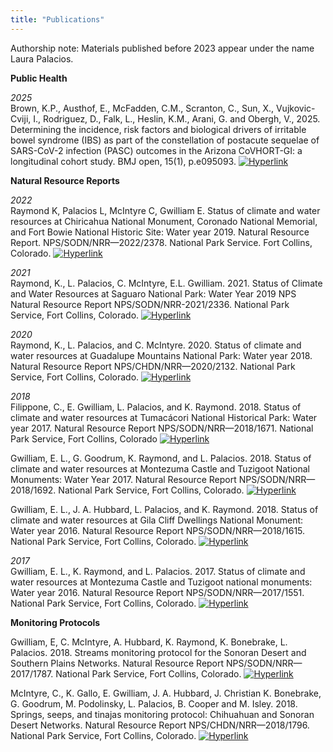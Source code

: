 ```yaml
---
title: "Publications"
---
```

Authorship note: Materials published before 2023 appear under the name Laura Palacios.

**Public Health**

*2025* <br>
Brown, K.P., Austhof, E., McFadden, C.M., Scranton, C., Sun, X., Vujkovic-Cviji, I., Rodriguez, D., Falk, L., Heslin, K.M., Arani, G. and Obergh, V., 2025. Determining the incidence, risk factors and biological drivers of irritable bowel syndrome (IBS) as part of the constellation of postacute sequelae of SARS-CoV-2 infection (PASC) outcomes in the Arizona CoVHORT-GI: a longitudinal cohort study. BMJ open, 15(1), p.e095093.
[![Hyperlink](Link.png)](https://pubmed.ncbi.nlm.nih.gov/39890144/)

**Natural Resource Reports**

*2022* <br>
Raymond K, Palacios L, McIntyre C, Gwilliam E. Status of climate and water resources at Chiricahua National Monument, Coronado National Memorial, and Fort Bowie National Historic Site: Water year 2019. Natural Resource Report. NPS/SODN/NRR—2022/2378. National Park Service. Fort Collins, Colorado.
[![Hyperlink](Link.png)](https://irma.nps.gov/DataStore/DownloadFile/672404)

*2021* <br>
Raymond, K., L. Palacios, C. McIntyre, E.L. Gwilliam. 2021. Status of Climate and Water Resources at Saguaro National Park: Water Year 2019 NPS Natural Resource Report NPS/SODN/NRR-2021/2336. National Park Service, Fort Collins, Colorado.
[![Hyperlink](Link.png)](https://irma.nps.gov/DataStore/DownloadFile/666924)

*2020* <br>
Raymond, K., L. Palacios, and C. McIntyre. 2020. Status of climate and water resources at Guadalupe Mountains National Park: Water year 2018. Natural Resource Report NPS/CHDN/NRR—2020/2132. National Park Service, Fort Collins, Colorado.
[![Hyperlink](Link.png)](https://irma.nps.gov/DataStore/DownloadFile/641959)

*2018* <br>
Filippone, C., E. Gwilliam, L. Palacios, and K. Raymond. 2018. Status of climate and water resources at Tumacácori National Historical Park: Water year 2017. Natural Resource Report NPS/SODN/NRR—2018/1671. National Park Service, Fort Collins, Colorado   [![Hyperlink](Link.png)](https://irma.nps.gov/DataStore/DownloadFile/604562)

Gwilliam, E. L., G. Goodrum, K. Raymond, and L. Palacios. 2018. Status of climate and water resources at Montezuma Castle and Tuzigoot National Monuments: Water Year 2017. Natural Resource Report NPS/SODN/NRR—2018/1692. National Park Service, Fort Collins, Colorado.
[![Hyperlink](Link.png)](https://irma.nps.gov/DataStore/DownloadFile/604591)

Gwilliam, E. L., J. A. Hubbard, L. Palacios, and K. Raymond. 2018. Status of climate and water resources at Gila Cliff Dwellings National Monument: Water year 2016. Natural Resource Report NPS/SODN/NRR—2018/1615. National Park Service, Fort Collins, Colorado.
[![Hyperlink](Link.png)](https://irma.nps.gov/DataStore/DownloadFile/604552)

*2017* <br>
Gwilliam, E. L., K. Raymond, and L. Palacios. 2017. Status of climate and water resources at Montezuma Castle and Tuzigoot national monuments: Water year 2016. Natural Resource Report NPS/SODN/NRR—2017/1551. National Park Service, Fort Collins, Colorado.
[![Hyperlink](Link.png)](https://irma.nps.gov/DataStore/DownloadFile/604575)


**Monitoring Protocols**

Gwilliam, E, C. McIntyre, A. Hubbard, K. Raymond, K. Bonebrake, L. Palacios. 2018. Streams monitoring protocol for the Sonoran Desert and Southern Plains Networks. Natural Resource Report NPS/SODN/NRR—2017/1787. National Park Service, Fort Collins, Colorado.
[![Hyperlink](Link.png)](https://irma.nps.gov/DataStore/DownloadFile/609092)

McIntyre, C., K. Gallo, E. Gwilliam, J. A. Hubbard, J. Christian K. Bonebrake, G. Goodrum, M. Podolinsky, L. Palacios, B. Cooper and M. Isley. 2018. Springs, seeps, and tinajas monitoring protocol: Chihuahuan and Sonoran Desert Networks. Natural Resource Report NPS/CHDN/NRR—2018/1796. National Park Service, Fort Collins, Colorado.
[![Hyperlink](Link.png)](https://irma.nps.gov/DataStore/DownloadFile/610647)
